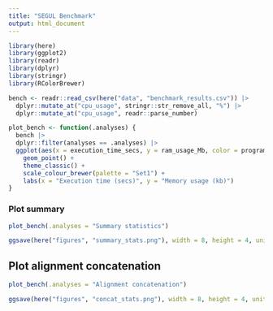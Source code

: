 ---
title: "SEGUL Benchmark"
output: html_document
---

```{r}
library(here)
library(ggplot2)
library(readr)
library(dplyr)
library(stringr)
library(RColorBrewer)
```


```{r}
bench <- readr::read_csv(here("data", "benchmark_results.csv")) |>
  dplyr::mutate_at("cpu_usage", stringr::str_remove_all, "%") |>
  dplyr::mutate_at("cpu_usage", readr::parse_number)
```

```{r}
plot_bench <- function(.analyses) {
  bench |>
  dplyr::filter(analyses == .analyses) |>
  ggplot(aes(x = execution_time_secs, y = ram_usage_Mb, color = programs, shape = datasets)) +
    geom_point() +
    theme_classic() +
    scale_colour_brewer(palette = "Set1") +
    labs(x = "Execution time (secs)", y = "Memory usage (kb)")
}

```

### Plot summary

```{r}
plot_bench(.analyses = "Summary statistics")

ggsave(here("figures", "summary_stats.png"), width = 8, height = 4, units = "in")
```

## Plot alignment concatenation

```{r}
plot_bench(.analyses = "Alignment concatenation")

ggsave(here("figures", "concat_stats.png"), width = 8, height = 4, units = "in")
```

